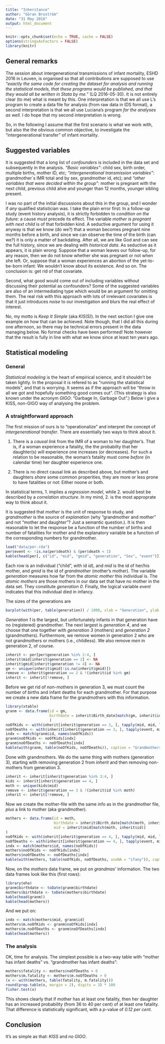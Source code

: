 ```yaml
---
title: "Inheritance"
author: "Göran Broström"
date: "31 May 2016"
output: html_document
---
```


```r
knitr::opts_chunk$set(echo = TRUE, cache = FALSE)
options(stringsAsFactors = FALSE)
library(knitr)
```

## General remarks

The session about intergenerational transmissions of infant mortality, ESHD 2016 in Leuven, is organised so that all contributions are supposed to use *"exactly the same code for creating the dataset for analysis and running the statistical models, that these programs would be published, and that they would all be written in Stata by me."* (LQ 2016-05-30). It is not entirely clear (to me) what is meant by this. One interpretation is that we all use L's program to create a data file for analysis (from raw data in IDS format), a second interpretation is that we all use Luciana's program *for the analyses as well*. I do hope that my second interpretation is wrong.

So, in the following I assume that the first scenario is what we work with, but also the the obvious common objective,  to investigate the "intergenerational transfer" of infant mortality.

## Suggested variables

It is suggested that a long list of *confounders* is included in the data set and subsequently in the analysis. *"Basic variables"*: child sex, birth order, multiple births, mother ID, etc; *"intergenerational transmission variables"*: grandmother´s IMR total and by sex, grandmother id, etc); and *"other variables that were decided within the group"*: mother is pregnant with the next child, previous child alive and younger than 12 months, younger sibling present.

I was no part of the initial discussions about this in the group, and I wonder if *any* qualified statistician was. I take the plain error first: In a follow-up study (event history analysis), it is strictly forbidden to *condition on the future*: a cause *must* precede its effect. The variable *mother is pregnant with next child* is of that forbidden kind. A seductive argument for using it anyway is that we know (do we?) that a woman becomes pregnant nine months before a birth, and since we can observe the time of the birth (can we?) it is only a matter of backdating. After all, we are like God and can see the full history, since we are dealing with *historical data*.  As seductive as it appears, it is plain wrong: Suppose that a woman leaves our follow-up, for any reason, then we do not know whether she was pregnant or not when she left. Or, suppose that a woman experiences an abortion of the yet-to-be-born infant: We wouldn't know about its existence. And so on. The conclusion is: get rid of that covariate.

Second, what good would come out of including variables without discussing their potential as confounders? Some of the suggested variables are also of an intermediating type which would be an argument for omitting them. The real risk with this approach with lots of irrelevant covariates is that it just introduces *noise* to our investigation and blurs the real effect of interest. 

No, my motto is *Keep It Simple* (aka *KIS(S)*). In the next section I give one example on how that can be achieved. Note though, that I did all this during one afternoon, so there may be technical errors present in the data managing below. No formal checks have been performed! Note however that the result is fully in line with what we know since at least ten years ago.

## Statistical modeling

### General

*Statistical modeling* is the heart of empirical science, and it shouldn't be taken lightly. In the proposal it is refered to as "running the statistical models", and that is worrying. It seems as if the approach will be "throw in all we got and hopefully something good comes out". (This strategy is also known under the acronym *GIGO*: "Garbage In, Garbage Out".) Below I give a KISS, non-GIGO way of analysing the problem.

### A straightforward approach

The first mission of ours is to "operationalize" and interpret the concept of *intergenerational transfer*. There are essentially two ways to think about it.

1. There is a *causal link* from the IMR of a woman to her daughter's. That is, if a woman experience a fatality, the the probabilty that her daughter(s) will experience one increases (or decreases). For such a relation to be reasonable, the woman's fatality must come *before* (in calendar time) her daughter experience one.

2. There is no direct causal link as described above, but mother's and daughters *share* some common properities, they are more or less prone to have fatalities or not: Either noone or both.

In statistical terms, 1. implies a *regression model*, while 2. would best be described by a *correlation structure*. In my mind, 2. is the most approprate way to think about it.

It is suggested that *mother* is the unit of response to study, and *grandmother* is the source of *explanation* (why "grandmother and mother" and not "mother and daughter"? Just a semantic question.). It is then reasonable to let the response be a function of the number of births and number of fatalities for mother and the explanatory variable be a function of the corresponding numbers for grandmother. 

```r
load("data/per.rda")
per$event <- !is.na(per$death) & (per$death < 1)
kable(head(per[, c("id", "mid", "gmid", "generation", "Sex", "event")]))
```

Each row is an individual ("child", with id *id*), and *mid* is the id of her/his mother, and *gmid* is  the id of *grandmother* (mother's mother). The variable *generation* measures how far from the *atomic mother* this individual is. The *atomic mothers* are those mothers in our data set that have no mother in the data set. They constitute *generation 0*. Finally, the logical variable *event* indicates that this individual died in infancy.

The sizes of the generations are

```r
barplot(with(per, table(generation)) / 1000, xlab = "Generation", ylab = "Size in thousands")
```

*Generation 1* is the largest, but unfortunately infants in that generation have no (registered) grandmother. The next largest is *generation 4*, and we choose that one together with *generation 3* (mothers) and *generation 2* (grandmothers). Furthermore, we remove women in generation 2 who are not grandmothers or mothers (i.e., childless). We also remove *men* in generation 2, of course.

```r
inherit <- per[per$generation %in% 2:4, ]
inherit$mid[inherit$generation == 2] <- NA
inherit$gmid[inherit$generation != 4] <- NA
gm <- unique(inherit$gmid[!is.na(inherit$gmid)])
remove <- inherit$generation == 2 & !(inherit$id %in% gm)
inherit <- inherit[!remove, ]
```
Before we get rid of non-mothers in generation 3, we must count the number of births and infant deaths for each grandmother. For that purpose we create a new data frame for the grandmothers with this information.

```r
library(xtable)
granm <- data.frame(id = gm,
                    birthdate = inherit$Birth_date[match(gm, inherit$id)]
                    )
noOfKids <- with(inherit[inherit$generation == 3, ], tapply(mid, mid, length))
noOfDeaths <- with(inherit[inherit$generation == 3, ], tapply(event, mid, sum))
indx <- match(granm$id, names(noOfKids))
granm$noOfKids <- noOfKids[indx]
granm$noOfDeaths <- noOfDeaths[indx]
kable(with(granm, table(noOfKids, noOfDeaths)), caption = "Grandmothers: No. of Births (rows), No. of infant deaths (columns)")
```

Done with grandmothers. We do the same thing with mothers (generation 3), starting with removing generation 2 from *inherit* and then removing non-mothers from generation 3.

```r
inherit <- inherit[inherit$generation %in% 3:4, ]
kids <- inherit[inherit$generation == 4, ]
moth <- unique(kids$mid)
remove <- inherit$generation == 3 & !(inherit$id %in% moth)
inherit <- inherit[!remove, ]
```

Now we create the mother-file with the same info as in the grandmother file, *plus* a link to mother (aka grandmother).

```r
mothers <- data.frame(id = moth,
                      birthdate = inherit$Birth_date[match(moth, inherit$id)],
                      mid = inherit$mid[match(moth, inherit$id)]
)
noOfKids <- with(inherit[inherit$generation == 4, ], tapply(mid, mid, length))
noOfDeaths <- with(inherit[inherit$generation == 4, ], tapply(event, mid, sum))
indx <- match(mothers$id, names(noOfKids))
mothers$noOfKids <- noOfKids[indx]
mothers$noOfDeaths <- noOfDeaths[indx]
kable(with(mothers, table(noOfKids, noOfDeaths, useNA = "ifany")), caption = "Mothers: No. of births (rows), No. of infant deaths (columns)")
```

Now, on the *mothers* data frame, we put on *grandmas'* information. The two data frames look like this (first rows):

```r
library(eha)
granm$birthdate <- toDate(granm$birthdate)
mothers$birthdate <- toDate(mothers$birthdate)
kable(head(granm))
kable(head(mothers))
```

And we put on:

```r
indx <- match(mothers$mid, granm$id)
mothers$m.noOfKids <- granm$noOfKids[indx]
mothers$m.noOfDeaths <- granm$noOfDeaths[indx]
kable(head(mothers))
```

### The analysis

OK, time for analysis. The simplest possible is a two-way table with "mother has infant deaths" vs. "grandmother has infant deaths":

```r
mothers$fatality <- mothers$noOfDeaths > 0
mothers$m.fatality <- mothers$m.noOfDeaths > 0
(x <- with(mothers, table(fatality, m.fatality)))
round(prop.table(x, margin = 2), digits = 3) * 100
fisher.test(x)
```

This shows clearly that if mother has at least one fatality, then her daughter has an increased probability (from 36 to 40 per cent) of at least one fatality. That difference is statistically significant, with a *p*-value of *0.12 per cent*. 

## Conclusion

It's as simple as that: *KISS* and *no GIGO*.

